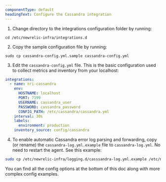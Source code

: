 ```yaml
---
componentType: default
headingText: Configure the Cassandra integration
---
```


1. Change directory to the integrations configuration folder by running:

```shell
cd /etc/newrelic-infra/integrations.d
```

2. Copy the sample configuration file by running:

```shell
sudo cp cassandra-config.yml.sample cassandra-config.yml
```

3. Edit the `cassandra-config.yml` file. This is the basic configuration used to collect metrics and inventory from your localhost:

```yml
integrations:
  - name: nri-cassandra
    env:
      HOSTNAME: localhost
      PORT: 7199
      USERNAME: cassandra_user
      PASSWORD: cassandra_password
      CONFIG_PATH: /etc/cassandra/cassandra.yml
    interval: 30s
    labels:
      environment: production
    inventory_source: config/cassandra
```

4. To enable automatic Cassandra error log parsing and forwarding, copy (or rename) the `cassandra-log.yml.example` file to `cassandra-log.yml`. No need to restart the agent. See this example:

```bash
sudo cp /etc/newrelic-infra/logging.d/casssandra-log.yml.example /etc/newrelic-infra/logging.d/cassandra-log.yml
```

You can find all the config options at the bottom of this doc along with more complex config examples.




